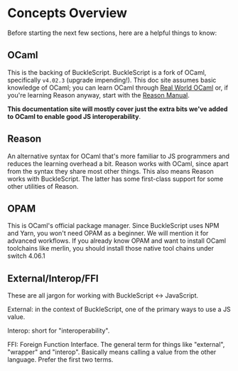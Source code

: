 # Concepts Overview

Before starting the next few sections, here are a helpful things to know:

## OCaml

This is the backing of BuckleScript. BuckleScript is a fork of OCaml, specifically `v4.02.3` (upgrade impending!). This doc site assumes basic knowledge of OCaml; you can learn OCaml through [Real World OCaml](https://realworldocaml.org/) or, if you're learning Reason anyway, start with the [Reason Manual](/docs/manual/latest/introduction).

**This documentation site will mostly cover just the extra bits we've added to OCaml to enable good JS interoperability**.

## Reason

An alternative syntax for OCaml that's more familiar to JS programmers and reduces the learning overhead a bit. Reason works with OCaml, since apart from the syntax they share most other things. This also means Reason works with BuckleScript. The latter has some first-class support for some other utilities of Reason.

## OPAM

This is OCaml's official package manager. Since BuckleScript uses NPM and Yarn, you won't need OPAM as a beginner. We will mention it for advanced workflows. If you already know OPAM and want to install OCaml toolchains like merlin, you should install those native tool chains under switch 4.06.1

## External/Interop/FFI

These are all jargon for working with BuckleScript <-> JavaScript.

External: in the context of BuckleScript, one of the primary ways to use a JS value.

Interop: short for "interoperability".

FFI: Foreign Function Interface. The general term for things like "external", "wrapper" and "interop". Basically means calling a value from the other language. Prefer the first two terms.
